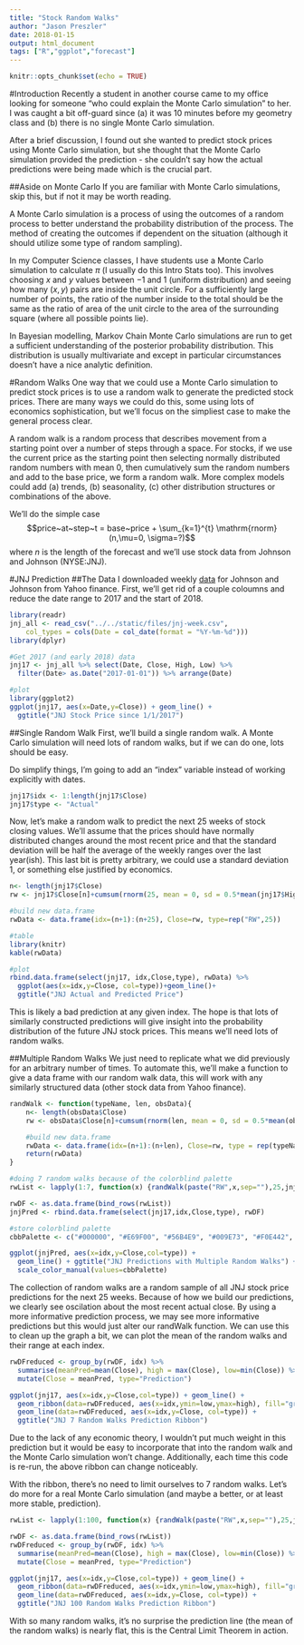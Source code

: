 ```yaml
---
title: "Stock Random Walks"
author: "Jason Preszler"
date: 2018-01-15
output: html_document
tags: ["R","ggplot","forecast"]
---
```


```r
knitr::opts_chunk$set(echo = TRUE)
```

#Introduction
Recently a student in another course came to my office looking for someone "who could explain the Monte Carlo simulation" to her. I was caught a bit off-guard since (a) it was 10 minutes before my geometry class and (b) there is no single Monte Carlo simulation. 

After a brief discussion, I found out she wanted to predict stock prices using Monte Carlo simulation, but she thought that the Monte Carlo simulation provided the prediction - she couldn't say how the actual predictions were being made which is the crucial part.

##Aside on Monte Carlo
If you are familiar with Monte Carlo simulations, skip this, but if not it may be worth reading.

A Monte Carlo simulation is a process of using the outcomes of a random process to better understand the probability distribution of the process. The method of creating the outcomes if dependent on the situation (although it should utilize some type of random sampling).

In my Computer Science classes, I have students use a Monte Carlo simulation to calculate $\pi$ (I usually do this Intro Stats too). This involves choosing $x$ and $y$ values between $-1$ and $1$ (uniform distribution) and seeing how many $(x,y)$ pairs are inside the unit circle. For a sufficiently large number of points, the ratio of the number inside to the total should be the same as the ratio of area of the unit circle to the area of the surrounding square (where all possible points lie).

In Bayesian modelling, Markov Chain Monte Carlo simulations are run to get a sufficient understanding of the posterior probability distribution. This distribution is usually multivariate and except in particular circumstances doesn't have a nice analytic definition.

#Random Walks
One way that we could use a Monte Carlo simulation to predict stock prices is to use a random walk to generate the predicted stock prices. There are many ways we could do this, some using lots of economics sophistication, but we'll focus on the simpliest case to make the general process clear.

A random walk is a random process that describes movement from a starting point over a number of steps through a space. For stocks, if we use the current price as the starting point then selecting normally distributed random numbers with mean $0$, then cumulatively sum the random numbers and add to the base price, we form a random walk. More complex models could add (a) trends, (b) seasonality, (c) other distribution structures or combinations of the above.

We'll do the simple case $$price~at~step~t = base~price + \sum_{k=1}^{t} \mathrm{rnorm}(n,\mu=0, \sigma=?)$$ where $n$ is the length of the forecast and we'll use stock data from Johnson and Johnson (NYSE:JNJ).

#JNJ Prediction
##The Data
I downloaded weekly [data](/post/jnj-week.csv) for Johnson and Johnson from Yahoo finance. First, we'll get rid of a couple coloumns and reduce the date range to 2017 and the start of 2018.

```r
library(readr)
jnj_all <- read_csv("../../static/files/jnj-week.csv", 
    col_types = cols(Date = col_date(format = "%Y-%m-%d")))
library(dplyr)

#Get 2017 (and early 2018) data
jnj17 <- jnj_all %>% select(Date, Close, High, Low) %>%
  filter(Date> as.Date("2017-01-01")) %>% arrange(Date)

#plot
library(ggplot2)
ggplot(jnj17, aes(x=Date,y=Close)) + geom_line() + 
  ggtitle("JNJ Stock Price since 1/1/2017")
```

##Single Random Walk
First, we'll build a single random walk. A Monte Carlo simulation will need lots of random walks, but if we can do one, lots should be easy.

Do simplify things, I'm going to add an "index" variable instead of working explicitly with dates.
```r
jnj17$idx <- 1:length(jnj17$Close)
jnj17$type <- "Actual"
```

Now, let's make a random walk to predict the next 25 weeks of stock closing values. We'll assume that the prices should have normally distributed changes around the most recent price and that the standard deviation will be half the average of the weekly ranges over the last year(ish). This last bit is pretty arbitrary, we could use a standard deviation $1$, or something else justified by economics.

```r
n<- length(jnj17$Close)
rw <- jnj17$Close[n]+cumsum(rnorm(25, mean = 0, sd = 0.5*mean(jnj17$High - jnj17$Low)))

#build new data.frame
rwData <- data.frame(idx=(n+1):(n+25), Close=rw, type=rep("RW",25))

#table
library(knitr)
kable(rwData)

#plot
rbind.data.frame(select(jnj17, idx,Close,type), rwData) %>%
  ggplot(aes(x=idx,y=Close, col=type))+geom_line()+
  ggtitle("JNJ Actual and Predicted Price")
```

This is likely a bad prediction at any given index. The hope is that lots of similarly constructed predictions will give insight into the probability distribution of the future JNJ stock prices. This means we'll need lots of random walks.

##Multiple Random Walks
We just need to replicate what we did previously for an arbitrary number of times. To automate this, we'll make a function to give a data frame with our random walk data, this will work with any similarly structured data (other stock data from Yahoo finance).

```r
randWalk <- function(typeName, len, obsData){
    n<- length(obsData$Close)
    rw <- obsData$Close[n]+cumsum(rnorm(len, mean = 0, sd = 0.5*mean(obsData$High - obsData$Low)))

    #build new data.frame
    rwData <- data.frame(idx=(n+1):(n+len), Close=rw, type = rep(typeName,len))
    return(rwData)
}

#doing 7 random walks because of the colorblind palette
rwList <- lapply(1:7, function(x) {randWalk(paste("RW",x,sep=""),25,jnj17)})

rwDF <- as.data.frame(bind_rows(rwList))
jnjPred <- rbind.data.frame(select(jnj17,idx,Close,type), rwDF)

#store colorblind palette
cbbPalette <- c("#000000", "#E69F00", "#56B4E9", "#009E73", "#F0E442", "#0072B2", "#D55E00", "#CC79A7")

ggplot(jnjPred, aes(x=idx,y=Close,col=type)) + 
  geom_line() + ggtitle("JNJ Predictions with Multiple Random Walks") + 
  scale_color_manual(values=cbbPalette)

```

The collection of random walks are a random sample of all JNJ stock price predictions for the next 25 weeks. Because of how we build our predictions, we clearly see oscilation about the most recent actual close. By using a more informative prediction process, we may see more informative predictions but this would just alter our randWalk function. We can use this to clean up the graph a bit, we can plot the mean of the random walks and their range at each index. 

```r

rwDFreduced <- group_by(rwDF, idx) %>% 
  summarise(meanPred=mean(Close), high = max(Close), low=min(Close)) %>% 
  mutate(Close = meanPred, type="Prediction")

ggplot(jnj17, aes(x=idx,y=Close,col=type)) + geom_line() +
  geom_ribbon(data=rwDFreduced, aes(x=idx,ymin=low,ymax=high), fill="grey70", inherit.aes = FALSE) + 
  geom_line(data=rwDFreduced, aes(x=idx,y=Close, col=type)) + 
  ggtitle("JNJ 7 Random Walks Prediction Ribbon")

```

Due to the lack of any economic theory, I wouldn't put much weight in this prediction but it would be easy to incorporate that into the random walk and the Monte Carlo simulation won't change. Additionally, each time this code is re-run, the above ribbon can change noticeably.

With the ribbon, there's no need to limit ourselves to 7 random walks. Let's do more for a real Monte Carlo simulation (and maybe a better, or at least more stable, prediction).

```r
rwList <- lapply(1:100, function(x) {randWalk(paste("RW",x,sep=""),25,jnj17)})

rwDF <- as.data.frame(bind_rows(rwList))
rwDFreduced <- group_by(rwDF, idx) %>% 
  summarise(meanPred=mean(Close), high = max(Close), low=min(Close)) %>% 
  mutate(Close = meanPred, type="Prediction")

ggplot(jnj17, aes(x=idx,y=Close,col=type)) + geom_line() +
  geom_ribbon(data=rwDFreduced, aes(x=idx,ymin=low,ymax=high), fill="grey70", inherit.aes = FALSE) + 
  geom_line(data=rwDFreduced, aes(x=idx,y=Close, col=type)) + 
  ggtitle("JNJ 100 Random Walks Prediction Ribbon")
```
With so many random walks, it's no surprise the prediction line (the mean of the random walks) is nearly flat, this is the Central Limit Theorem in action.